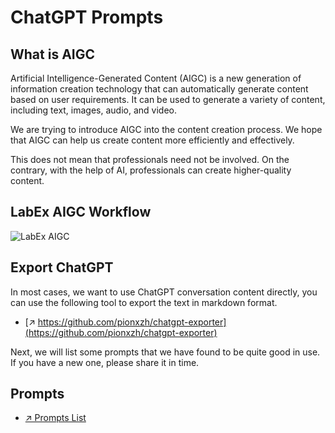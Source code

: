 # ChatGPT Prompts

## What is AIGC

Artificial Intelligence-Generated Content (AIGC) is a new generation of information creation technology that can automatically generate content based on user requirements. It can be used to generate a variety of content, including text, images, audio, and video.

We are trying to introduce AIGC into the content creation process. We hope that AIGC can help us create content more efficiently and effectively.

This does not mean that professionals need not be involved. On the contrary, with the help of AI, professionals can create higher-quality content.

## LabEx AIGC Workflow

![LabEx AIGC](.github/assets/aigc.png)

## Export ChatGPT

In most cases, we want to use ChatGPT conversation content directly, you can use the following tool to export the text in markdown format.

- [↗ https://github.com/pionxzh/chatgpt-exporter](https://github.com/pionxzh/chatgpt-exporter)

Next, we will list some prompts that we have found to be quite good in use. If you have a new one, please share it in time.

## Prompts

- [↗ Prompts List](https://labex-dev.feishu.cn/base/bascnNz4Nqjqgqm1Nm5AYke6xxb?table=tblDE0dPE4cZ7CEV&view=vewPgOUNeW)
